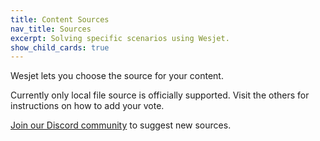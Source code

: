 ```yaml
---
title: Content Sources
nav_title: Sources
excerpt: Solving specific scenarios using Wesjet.
show_child_cards: true
---
```


Wesjet lets you choose the source for your content.

Currently only local file source is officially supported. Visit the others for instructions on how to add your vote.

[Join our Discord community](https://discord.gg/rytFErsARm) to suggest new sources.
